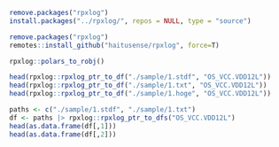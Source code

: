 
```r
remove.packages("rpxlog")
install.packages("../rpxlog/", repos = NULL, type = "source")
```


```r
remove.packages("rpxlog")
remotes::install_github("haitusense/rpxlog", force=T)
```

```r
rpxlog::polars_to_robj()

head(rpxlog::rpxlog_ptr_to_df("./sample/1.stdf", "OS_VCC.VDD12L"))
head(rpxlog::rpxlog_ptr_to_df("./sample/1.txt", "OS_VCC.VDD12L"))
head(rpxlog::rpxlog_ptr_to_df("./sample/1.hoge", "OS_VCC.VDD12L"))
```

```r
paths <- c("./sample/1.stdf", "./sample/1.txt")
df <- paths |> rpxlog::rpxlog_ptr_to_dfs("OS_VCC.VDD12L")
head(as.data.frame(df[,1]))
head(as.data.frame(df[,2]))
```
